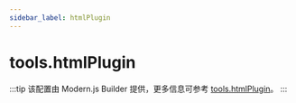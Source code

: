 ```yaml
---
sidebar_label: htmlPlugin
---
```


# tools.htmlPlugin

:::tip
该配置由 Modern.js Builder 提供，更多信息可参考 [tools.htmlPlugin](https://modernjs.dev/builder/api/config-tools.html#toolshtmlplugin)。
:::


<Main />

